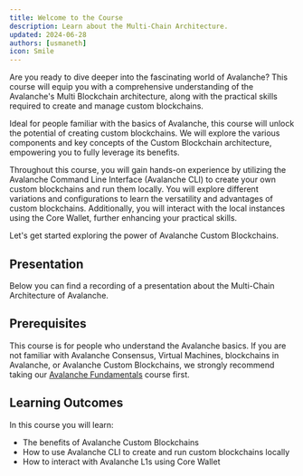 ```yaml
---
title: Welcome to the Course
description: Learn about the Multi-Chain Architecture.
updated: 2024-06-28
authors: [usmaneth]
icon: Smile
---
```


Are you ready to dive deeper into the fascinating world of Avalanche? This course will equip you with a comprehensive understanding of the Avalanche's Multi Blockchain architecture, along with the practical skills required to create and manage custom blockchains.

Ideal for people familiar with the basics of Avalanche, this course will unlock the potential of creating custom blockchains. We will explore the various components and key concepts of the Custom Blockchain architecture, empowering you to fully leverage its benefits.

Throughout this course, you will gain hands-on experience by utilizing the Avalanche Command Line Interface (Avalanche CLI) to create your own custom blockchains and run them locally. You will explore different variations and configurations to learn the versatility and advantages of custom blockchains. Additionally, you will interact with the local instances using the Core Wallet, further enhancing your practical skills.

Let's get started exploring the power of Avalanche Custom Blockchains.

## Presentation

Below you can find a recording of a presentation about the Multi-Chain Architecture of Avalanche.

<YouTube id="Yy7_ZiBWXWQ"/>

## Prerequisites

This course is for people who understand the Avalanche basics. If you are not familiar with Avalanche Consensus, Virtual Machines, blockchains in Avalanche, or Avalanche Custom Blockchains, we strongly recommend taking our [Avalanche Fundamentals](/academy/avalanche-fundamentals) course first.

## Learning Outcomes

In this course you will learn:

- The benefits of Avalanche Custom Blockchains
- How to use Avalanche CLI to create and run custom blockchains locally
- How to interact with Avalanche L1s using Core Wallet

